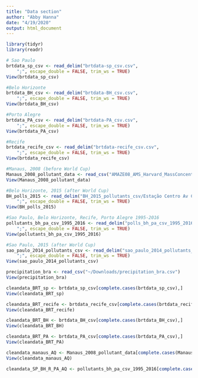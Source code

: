 ```yaml
---
title: "Data section"
author: "Abby Hanna"
date: "4/19/2020"
output: html_document
---
```



```r
library(tidyr)
library(readr)
```

```r

# Sao Paulo
brtdata_sp_csv <- read_delim("brtdata-sp_csv.csv", 
    ";", escape_double = FALSE, trim_ws = TRUE)
View(brtdata_sp_csv)

#Belo Horizonte
brtdata_BH_csv <- read_delim("brtdata-BH_csv.csv", 
    ";", escape_double = FALSE, trim_ws = TRUE)
View(brtdata_BH_csv)

#Porto Alegre
brtdata_PA_csv <- read_delim("brtdata-PA_csv.csv", 
    ";", escape_double = FALSE, trim_ws = TRUE)
View(brtdata_PA_csv)

#Recife
brtdata_recife_csv <- read_delim("brtdata-recife_csv.csv", 
    ";", escape_double = FALSE, trim_ws = TRUE)
View(brtdata_recife_csv)
```


```r
#Manaus, 2008 (before World Cup)
Manaus_2008_pollutant_data <- read_csv("AMAZE08_AMS_Harvard_MassConcentrations_MARTIN.csv")
View(Manaus_2008_pollutant_data)

#Belo Horizonte, 2015 (after World Cup)
BH_polls_2015 <- read_delim("BH_2015_pollutants_csv/Estação Centro Av Contorno-Table 1.csv", 
    ";", escape_double = FALSE, trim_ws = TRUE)
View(BH_polls_2015)

#Sao Paulo, Belo Horizonte, Recife, Porto Alegre 1995-2016
pollutants_bh_pa_csv_1995_2016 <- read_delim("polls_bh_pa_csv_1995_2016.csv", 
    ";", escape_double = FALSE, trim_ws = TRUE)
View(pollutants_bh_pa_csv_1995_2016)

#Sao Paulo, 2015 (after World Cup)
sao_paulo_2014_pollutants_csv <- read_delim("sao_paulo_2014_pollutants_csv.csv", 
    ";", escape_double = FALSE, trim_ws = TRUE)
View(sao_paulo_2014_pollutants_csv)

precipitation_bra <- read_csv("~/Downloads/precipitation_bra.csv")
View(precipitation_bra)

```








```r

cleandata_BRT_sp <- brtdata_sp_csv[complete.cases(brtdata_sp_csv),]
View(cleandata_BRT_sp)

cleandata_BRT_recife <- brtdata_recife_csv[complete.cases(brtdata_recife_csv),]
View(cleandata_BRT_recife)

cleandata_BRT_BH <- brtdata_BH_csv[complete.cases(brtdata_BH_csv),]
View(cleandata_BRT_BH)

cleandata_BRT_PA <- brtdata_PA_csv[complete.cases(brtdata_PA_csv),]
View(cleandata_BRT_PA)

cleandata_manaus_AQ <- Manaus_2008_pollutant_data[complete.cases(Manaus_2008_pollutant_data),]
View(cleandata_manaus_AQ)

cleandata_SP_BH_R_PA_AQ <- pollutants_bh_pa_csv_1995_2016[complete.cases(pollutants_bh_pa_csv_1995_2016),]

```



